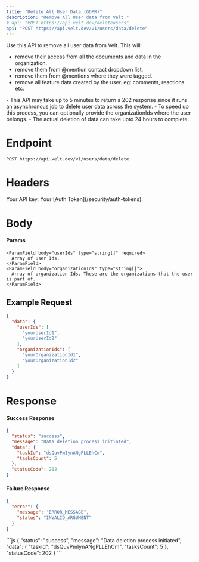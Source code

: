```yaml
---
title: "Delete All User Data (GDPR)"
description: "Remove All User data from Velt."
# api: "POST https://api.velt.dev/deleteusers"
api: "POST https://api.velt.dev/v1/users/data/delete"
---
```


Use this API to remove all user data from Velt. This will:
- remove their access from all the documents and data in the organization.
- remove them from @mention contact dropdown list.
- remove them from @mentions where they were tagged.
- remove all feature data created by the user. eg: comments, reactions etc.

<Warning>
- This API may take up to 5 minutes to return a 202 response since it runs an asynchronous job to delete user data across the system.
- To speed up this process, you can optionally provide the organizationIds where the user belongs.
- The actual deletion of data can take upto 24 hours to complete.
</Warning>

# Endpoint
`POST https://api.velt.dev/v1/users/data/delete`


# Headers
<ParamField header="x-velt-api-key" type="string" required>
  Your API key.
</ParamField>

<ParamField header="x-velt-auth-token" type="string" required>
  Your [Auth Token](/security/auth-tokens).
</ParamField>



# Body

#### Params

<ParamField body="data" type="object" required>
  <Expandable title="properties">

    <ParamField body="userIds" type="string[]" required>
      Array of user Ids.
    </ParamField>
    <ParamField body="organizationIds" type="string[]">
      Array of organization Ids. These are the organizations that the user is part of.
    </ParamField>
  </Expandable>
</ParamField>


## **Example Request**

```JSON
{
  "data": {
    "userIds": [
      "yourUserId1",
      "yourUserId2"
    ],
    "organizationIds": [
      "yourOrganizationId1",
      "yourOrganizationId2"
    ]
  }
}
```

# Response

#### Success Response

```JSON
{
  "status": "success",
  "message": "Data deletion process initiated",
  "data": {
    "taskId": "dsQuvPmIynANgPLLEhCm",
    "tasksCount": 5
  },
  "statusCode": 202
}
```

#### Failure Response

```JSON
{
  "error": {
    "message": "ERROR_MESSAGE",
    "status": "INVALID_ARGUMENT"
  }
}
```

<ResponseExample>
```js
{
  "status": "success",
  "message": "Data deletion process initiated",
  "data": {
    "taskId": "dsQuvPmIynANgPLLEhCm",
    "tasksCount": 5
  },
  "statusCode": 202
}
```
</ResponseExample>
